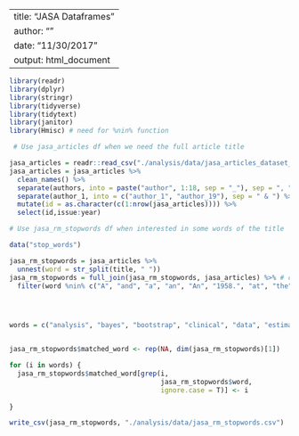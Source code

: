 
---
title: "JASA Dataframes"
author: ""
date: "11/30/2017"
output: html_document
---

```r

library(readr)
library(dplyr)
library(stringr)
library(tidyverse)
library(tidytext)
library(janitor)
library(Hmisc) # need for %nin% function

 # Use jasa_articles df when we need the full article title

jasa_articles = readr::read_csv("./analysis/data/jasa_articles_dataset_complete.csv",col_types = "ccccccc")  
jasa_articles = jasa_articles %>% 
  clean_names() %>% 
  separate(authors, into = paste("author", 1:18, sep = "_"), sep = ", ") %>% 
  separate(author_1, into = c("author_1", "author_19"), sep = " & ") %>% 
  mutate(id = as.character(c(1:nrow(jasa_articles)))) %>% 
  select(id,issue:year)

# Use jasa_rm_stopwords df when interested in some words of the title

data("stop_words")

jasa_rm_stopwords = jasa_articles %>% 
  unnest(word = str_split(title, " ")) 
jasa_rm_stopwords = full_join(jasa_rm_stopwords, jasa_articles) %>% # contains full title and unnested words
  filter(word %nin% c("A", "and", "a", "an", "An", "1958.", "at", "the", "The", "of", "in", "by", "for", "the", "with", "With", "by", "or", "on", "On", "Pp.", "because", "under", "about", "over", "to", "New", "Discussion", "Marriage", "1929", "Index", "Insurance", "Recent", "States", "is", "Two", "Massachusetts", "Hampshire", "Note", "Time", "When", "when", "York:", "Some", "1967", "from", "United", "Vital", "Book", "Note", "Some", "Recent", "Volume")) 




words = c("analysis", "bayes", "bootstrap", "clinical", "data", "estimat", "inference", "model", "parametric", "p-value", "regression", "sampl", "statistic")


jasa_rm_stopwords$matched_word <- rep(NA, dim(jasa_rm_stopwords)[1])

for (i in words) {
  jasa_rm_stopwords$matched_word[grep(i, 
                                      jasa_rm_stopwords$word, 
                                      ignore.case = T)] <- i
  
}

write_csv(jasa_rm_stopwords, "./analysis/data/jasa_rm_stopwords.csv")
```


